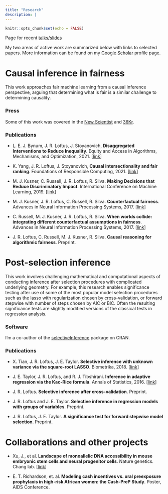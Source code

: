 ```yaml
---
title: "Research"
description: |
---
```


```r
knitr::opts_chunk$set(echo = FALSE)
```

Page for recent [talks/slides](talks.html)

My two areas of active work are summarized below with links to selected papers. More information can be found on my [Google Scholar](https://scholar.google.com/citations?user=SIbr3XUAAAAJ) profile page.

# Causal inference in fairness

This work approaches fair machine learning from a causal inference perspective, arguing that determining what is fair is a similar challenge to determining causality.

### Press
Some of this work was covered in the [New Scientist](https://www.newscientist.com/article/mg23431195-300-bias-test-to-prevent-algorithms-discriminating-unfairly/) and [36Kr](https://36kr.com/p/5106656.html).

### Publications

- L. E. J. Bynum, J. R. Loftus, J. Stoyanovich, **Disaggregated Interventions to Reduce Inequality**. Equity and Access in Algorithms, Mechanisms, and Optimization, 2021. [[link](https://eaamo.org/accepted/)]

- K. Yang, J. R. Loftus, J. Stoyanovich, **Causal intersectionality and fair ranking**. Foundations of Responsible Computing, 2021. [[link](https://drops.dagstuhl.de/opus/frontdoor.php?source_opus=13875)]

- M. J. Kusner, C. Russell, J. R. Loftus, R. Silva. **Making Decisions that Reduce Discriminatory Impact**. International Conference on Machine Learning, 2019. [[link](http://proceedings.mlr.press/v97/kusner19a/kusner19a.pdf)]

- M. J. Kusner, J. R. Loftus, C. Russell, R. Silva. **Counterfactual fairness**. Advances in Neural Information Processing Systems, 2017. [[link](http://papers.nips.cc/paper/6995-counterfactual-fairness)]

- C. Russell, M. J. Kusner, J. R. Loftus, R. Silva. **When worlds collide: integrating different counterfactual assumptions in fairness**. Advances in Neural Information Processing Systems, 2017. [[link](http://papers.nips.cc/paper/7220-when-worlds-collide-integrating-different-counterfactual-assumptions-in-fairness)]

- J. R. Loftus, C. Russell, M. J. Kusner,  R. Silva. **Causal reasoning for algorithmic fairness**. Preprint.

# Post-selection inference

This work involves challenging mathematical and computational aspects of conducting inference after selection procedures with complicated underlying geometry. For example, this research enables significance testing after use of some of the most popular model selection procedures such as the lasso with regularization chosen by cross-validation, or forward stepwise with number of steps chosen by AIC or BIC. Often the resulting significance tests are slightly modified versions of the classical tests in regression analysis.

### Software

I'm a co-author of the [selectiveInference](https://cran.r-project.org/web/packages/selectiveInference/) package on CRAN.

### Publications

- X. Tian, J. R. Loftus, J. E. Taylor. **Selective inference with unknown variance via the square-root LASSO**. Biometrika, 2018. [[link](https://academic.oup.com/biomet/article/105/4/755/5105991)]

- J. E. Taylor, J. R. Loftus, and R. J. Tibshirani. **Inference in adaptive regression via the Kac-Rice formula**. Annals of Statistics, 2016. [[link](http://projecteuclid.org/euclid.aos/1458245734)]

- J. R. Loftus. **Selective inference after cross-validation**. Preprint.

- J. R. Loftus and J. E. Taylor. **Selective inference in regression models with groups of variables**. Preprint.

- J. R. Loftus, J. E. Taylor. **A significance test for forward stepwise model selection**. Preprint.

# Collaborations and other projects

- Xu, J., et al. **Landscape of monoallelic DNA accessibility in mouse embryonic stem cells and neural progenitor cells**. Nature genetics. Chang lab. [[link](https://www.nature.com/articles/ng.3769)]

- E. T. Richardson, et. al. **Modeling cash incentives vs. oral preexposure prophylaxis in high-risk African women: the Cash-PreP Study**. Poster, AIDS Conference.